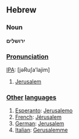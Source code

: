 ==Hebrew==
===Noun===<!-- does hebrew have proper nouns? [[User:Hippietrail|Hippietrail]] 11:02, 16 Mar 2004 (UTC) -->
'''ירושלים'''

===[[Pronunciation]]===

[[IPA]]: [jəRu∫a’lajim]

# [[Jerusalem]]

===[[Other]] [[language|languages]]===

#[[Esperanto]]: [[Jerusalemo]]
#[[French]]: [[Jérusalem]]
#[[German]]: [[Jerusalem]]
#[[Italian]]: [[Gerusalemme]]